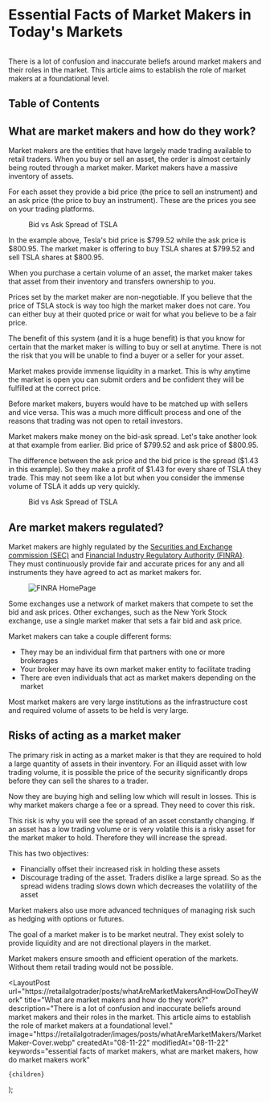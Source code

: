 
# Essential Facts of Market Makers in Today&apos;s Markets

<figure>
  <Image
    src="/images/posts/whatAreMarketMakers/MarketMaker-Cover.webp"
    className="rounded"
    height={1288}
    width={2326}
    alt=""
    priority
  />
</figure>

There is a lot of confusion and inaccurate beliefs around market makers and their roles in the market. This article aims to establish the role of market makers at a foundational level.

<CallToAction />

## Table of Contents

## What are market makers and how do they work?

Market makers are the entities that have largely made trading available to retail traders. When you buy or sell an asset, the order is almost certainly being routed through a market maker. Market makers have a massive inventory of assets.

For each asset they provide a bid price (the price to sell an instrument) and an ask price (the price to buy an instrument).
These are the prices you see on your trading platforms.

<figure>
  <Image
    src="/images/posts/whatAreMarketMakers/Bid-vs-Ask.webp"
    height={120}
    width={576}
    alt=""
  />
  <figcaption>Bid vs Ask Spread of TSLA</figcaption>
</figure>

In the example above, Tesla's bid price is $799.52 while the ask price is $800.95. The market maker is offering to buy TSLA
shares at $799.52 and sell TSLA shares at $800.95.

When you purchase a certain volume of an asset, the market maker takes that asset from their inventory and transfers ownership to
you.

Prices set by the market maker are non-negotiable. If you believe that the price of TSLA stock is way too high the market maker does not care. You can either buy at their quoted price or wait for what you believe to be a fair price.

The benefit of this system (and it is a huge benefit) is that you know for certain that the market maker is willing to buy or sell at anytime. There is not the risk that you will be unable to find a buyer or a seller for your asset.

Market makes provide immense liquidity in a market. This is why anytime the market is open you can submit orders and be confident they will be fulfilled at the correct price.

Before market makers, buyers would have to be matched up with sellers and vice versa. This was a much more difficult process and one of the reasons that trading was not open to retail investors.

Market makers make money on the bid-ask spread. Let's take another look at that example from earlier. Bid price of $799.52 and ask price of $800.95.

The difference between the ask price and the bid price is the spread ($1.43 in this example). So they make a profit of $1.43 for every share of TSLA they trade. This may not seem like a lot but when you consider the immense volume of TSLA it adds up very quickly.

<figure>
  <Image
    src="/images/posts/whatAreMarketMakers/Bid-vs-Ask.webp"
    height={120}
    width={576}
    alt=""
  />
  <figcaption>Bid vs Ask Spread of TSLA</figcaption>
</figure>

## Are market makers regulated?

Market makers are highly regulated by the <a href="https://www.sec.gov/">Securities and Exchange commission (SEC)</a> and <a href="https://www.finra.org/#/">Financial Industry Regulatory Authority (FINRA)</a>. They must continuously provide fair and accurate prices for any and all instruments they have agreed to act as market makers for.

<figure>
  <Image
    src="/images/posts/whatAreMarketMakers/Finra.webp"
    height={1614}
    width={2832}
    alt="FINRA HomePage"
  />
</figure>

Some exchanges use a network of market makers that compete to set the bid and ask prices. Other exchanges, such as the New York Stock exchange, use a single market maker that sets a fair bid and ask price.

Market makers can take a couple different forms:

- They may be an individual firm that partners with one or more brokerages
- Your broker may have its own market maker entity to facilitate trading
- There are even individuals that act as market makers depending on the market

Most market makers are very large institutions as the infrastructure cost and required volume of assets to be held is very large.

## Risks of acting as a market maker

The primary risk in acting as a market maker is that they are required to hold a large quantity of assets in their inventory. For an illiquid asset with low trading volume, it is possible the price of the security significantly drops before they can sell the shares to a trader.

Now they are buying high and selling low which will result in losses. This is why market makers charge a fee or a spread. They need to cover this risk.

This risk is why you will see the spread of an asset constantly changing. If an asset has a low trading volume or is very volatile this is a risky asset for the market maker to hold. Therefore they will increase the spread.

This has two objectives:

- Financially offset their increased risk in holding these assets
- Discourage trading of the asset. Traders dislike a large spread. So as the spread widens trading slows down which decreases the volatility of the asset

Market makers also use more advanced techniques of managing risk such as hedging with options or futures.

The goal of a market maker is to be market neutral. They exist solely to provide liquidity and are not directional players in the market.

<CallToAction></CallToAction>

Market makers ensure smooth and efficient operation of the markets. Without them retail trading would not be possible.

  <LayoutPost
    url="https://retailalgotrader/posts/whatAreMarketMakersAndHowDoTheyWork"
    title="What are market makers and how do they work?"
    description="There is a lot of confusion and inaccurate beliefs around market
        makers and their roles in the market. This article aims to establish the role of market makers at a
        foundational level."
    image="https://retailalgotrader/images/posts/whatAreMarketMakers/MarketMaker-Cover.webp"
    createdAt="08-11-22"
    modifiedAt="08-11-22"
    keywords="essential facts of market makers, what are market makers, how do market makers work"
  >
    {children}
  </LayoutPost>
);
